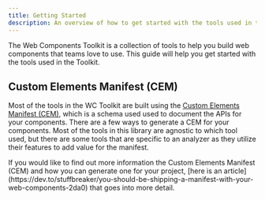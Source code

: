 ```yaml
---
title: Getting Started
description: An overview of how to get started with the tools used in the Web Components Toolkit.
---
```



The Web Components Toolkit is a collection of tools to help you build web components that teams love to use. 
This guide will help you get started with the tools used in the Toolkit.

## Custom Elements Manifest (CEM)

Most of the tools in the WC Toolkit are built using the [Custom Elements Manifest (CEM)](https://github.com/webcomponents/custom-elements-manifest), 
which is a schema used used to document the APIs for your components. 
There are a few ways to generate a CEM for your components. 
Most of the tools in this library are agnostic to which tool used, but there are some tools that 
are specific to an analyzer as they utilize their features to add value for the manifest.

<Aside>If you would like to find out more information the Custom Elements Manifest (CEM) and how you can generate one for your project, [here is an article](https://dev.to/stuffbreaker/you-should-be-shipping-a-manifest-with-your-web-components-2da0) that goes into more detail.</Aside>

